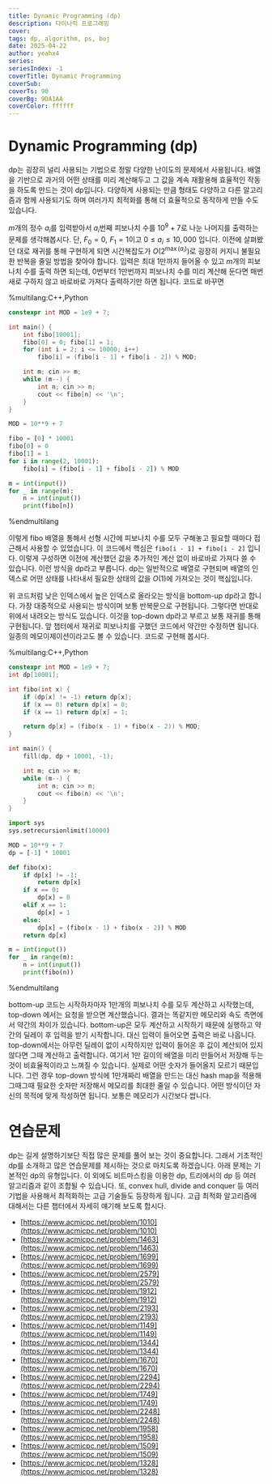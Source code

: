```yaml
---
title: Dynamic Programming (dp)
description: 다이나믹 프로그래밍
cover:
tags: dp, algorithm, ps, boj
date: 2025-04-22
author: yeahx4
series: 
seriesIndex: -1
coverTitle: Dynamic Programming
coverSub: 
coverTs: 90
coverBg: 9DA1AA
coverColor: ffffff
---
```


# Dynamic Programming (dp)

dp는 굉장히 널리 사용되는 기법으로 정말 다양한 난이도의 문제에서 사용됩니다. 배열을 기반으로 과거의 어떤 상태를 미리 계산해두고 그 값을 계속 재활용해 효율적인 작동을 하도록 만드는 것이 dp입니다. 다양하게 사용되는 만큼 형태도 다양하고 다른 알고리즘과 함께 사용되기도 하며 여러가지 최적화를 통해 더 효율적으로 동작하게 만들 수도 있습니다.

$m$개의 정수 $a_i$를 입력받아서 $a_i$번째 피보나치 수를 $10^9 + 7$로 나눈 나머지를 출력하는 문제를 생각해봅시다. 단, $F_0 = 0, \,\, F_1 = 1$이고 $0 \leq a_i \leq 10,000$ 입니다. 이전에 살펴봤던 대로 재귀를 통해 구현하게 되면 시간복잡도가 $O\left(2^{\max(a_i)}\right)$로 굉장히 커지니 불필요한 반복을 줄일 방법을 찾아야 합니다. 입력은 최대 1만까지 들어올 수 있고 $m$개의 피보나치 수를 출력 하면 되는데, 0번부터 1만번까지 피보나치 수를 미리 계산해 둔다면 매번 새로 구하지 않고 바로바로 가져다 출력하기만 하면 됩니다. 코드로 바꾸면

%multilang:C++,Python
```cpp
constexpr int MOD = 1e9 + 7;

int main() {
    int fibo[10001];
    fibo[0] = 0; fibo[1] = 1;
    for (int i = 2; i <= 10000; i++)
        fibo[i] = (fibo[i - 1] + fibo[i - 2]) % MOD;

    int m; cin >> m;
    while (m--) {
        int n; cin >> n;
        cout << fibo[n] << '\n';
    }
}
```

```python
MOD = 10**9 + 7

fibo = [0] * 10001
fibo[0] = 0
fibo[1] = 1
for i in range(2, 10001):
    fibo[i] = (fibo[i - 1] + fibo[i - 2]) % MOD

m = int(input())
for _ in range(m):
    n = int(input())
    print(fibo[n])
```
%endmultilang

이렇게 fibo 배열을 통해서 선형 시간에 피보나치 수를 모두 구해놓고 필요할 때마다 접근해서 사용할 수 있었습니다. 이 코드에서 핵심은 `fibo[i - 1] + fibo[i - 2]` 입니다. 이렇게 구성하면 이전에 계산했던 값을 추가적인 계산 없이 바로바로 가져다 쓸 수 있습니다. 이런 방식을 dp라고 부릅니다. dp는 일반적으로 배열로 구현되며 배열의 인덱스로 어떤 상태를 나타내서 필요한 상태의 값을 $O(1)$에 가져오는 것이 핵심입니다.

위 코드처럼 낮은 인덱스에서 높은 인덱스로 올라오는 방식을 bottom-up dp라고 합니다. 가장 대중적으로 사용되는 방식이며 보통 반복문으로 구현됩니다. 그렇다면 반대로 위에서 내려오는 방식도 있습니다. 이것을 top-down dp라고 부르고 보통 재귀를 통해 구현됩니다. 앞 챕터에서 재귀로 피보나치를 구했던 코드에서 약간만 수정하면 됩니다. 일종의 메모이제이션이라고도 볼 수 있습니다. 코드로 구현해 봅시다.

%multilang:C++,Python
```cpp
constexpr int MOD = 1e9 + 7;
int dp[10001];

int fibo(int x) {
    if (dp[x] != -1) return dp[x];
    if (x == 0) return dp[x] = 0;
    if (x == 1) return dp[x] = 1;

    return dp[x] = (fibo(x - 1) + fibo(x - 2)) % MOD;
}

int main() {
    fill(dp, dp + 10001, -1);

    int m; cin >> m;
    while (m--) {
        int n; cin >> n;
        cout << fibo(n) << '\n';
    }
}
```

```python
import sys
sys.setrecursionlimit(10000)

MOD = 10**9 + 7
dp = [-1] * 10001

def fibo(x):
    if dp[x] != -1:
        return dp[x]
    if x == 0:
        dp[x] = 0
    elif x == 1:
        dp[x] = 1
    else:
        dp[x] = (fibo(x - 1) + fibo(x - 2)) % MOD
    return dp[x]

m = int(input())
for _ in range(m):
    n = int(input())
    print(fibo(n))
```
%endmultilang

bottom-up 코드는 시작하자마자 1만개의 피보나치 수를 모두 계산하고 시작했는데, top-down 에서는 요청을 받으면 계산했습니다. 결과는 똑같지만 메모리와 속도 측면에서 약간의 차이가 있습니다. bottom-up은 모두 계산하고 시작하기 때문에 실행하고 약간의 딜레이 후 입력을 받기 시작합니다. 대신 입력이 들어오면 출력은 바로 나옵니다. top-down에서는 아무런 딜레이 없이 시작하지만 입력이 들어온 후 값이 계산되어 있지 않다면 그때 계산하고 출력합니다. 여기서 1만 길이의 배열을 미리 만들어서 저장해 두는 것이 비효율적이라고 느껴질 수 있습니다. 실제로 어떤 숫자가 들어올지 모르기 때문입니다. 그런 경우 top-down 방식에 1만개짜리 배열을 만드는 대신 hash map을 적용해 그때그때 필요한 숫자만 저장해서 메모리를 최대한 줄일 수 있습니다. 어떤 방식이던 자신의 목적에 맞게 작성하면 됩니다. 보통은 메모리가 시간보다 쌉니다.

# 연습문제

dp는 길게 설명하기보단 직접 많은 문제를 풀어 보는 것이 중요합니다. 그래서 기초적인 dp를 소개하고 많은 연습문제를 제시하는 것으로 마치도록 하겠습니다. 아래 문제는 기본적인 dp의 유형입니다. 이 외에도 비트마스킹을 이용한 dp, 트리에서의 dp 등 여러 알고리즘과 같이 조합될 수 있습니다. 또, convex hull, divide and conquer 등 여러 기법을 사용해서 최적화하는 고급 기술들도 등장하게 됩니다. 고급 최적화 알고리즘에 대해서는 다른 챕터에서 자세히 얘기해 보도록 합시다.

- [https://www.acmicpc.net/problem/1010](https://www.acmicpc.net/problem/1010)
- [https://www.acmicpc.net/problem/1463](https://www.acmicpc.net/problem/1463)
- [https://www.acmicpc.net/problem/1699](https://www.acmicpc.net/problem/1699)
- [https://www.acmicpc.net/problem/2579](https://www.acmicpc.net/problem/2579)
- [https://www.acmicpc.net/problem/1912](https://www.acmicpc.net/problem/1912)
- [https://www.acmicpc.net/problem/2193](https://www.acmicpc.net/problem/2193)
- [https://www.acmicpc.net/problem/1149](https://www.acmicpc.net/problem/1149)
- [https://www.acmicpc.net/problem/1344](https://www.acmicpc.net/problem/1344)
- [https://www.acmicpc.net/problem/1670](https://www.acmicpc.net/problem/1670)
- [https://www.acmicpc.net/problem/2294](https://www.acmicpc.net/problem/2294)
- [https://www.acmicpc.net/problem/1749](https://www.acmicpc.net/problem/1749)
- [https://www.acmicpc.net/problem/2248](https://www.acmicpc.net/problem/2248)
- [https://www.acmicpc.net/problem/1958](https://www.acmicpc.net/problem/1958)
- [https://www.acmicpc.net/problem/1509](https://www.acmicpc.net/problem/1509)
- [https://www.acmicpc.net/problem/1328](https://www.acmicpc.net/problem/1328)
